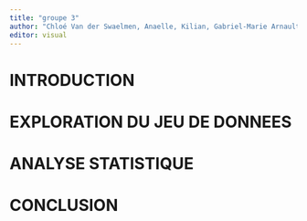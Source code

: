 ```yaml
---
title: "groupe 3"
author: "Chloé Van der Swaelmen, Anaelle, Kilian, Gabriel-Marie Arnault (aka Gabriel), Apolline, Giuliana, Léa, Manon Le Bihan"
editor: visual
---
```


# **INTRODUCTION**

# **EXPLORATION DU JEU DE DONNEES**

# **ANALYSE STATISTIQUE**

# **CONCLUSION**
